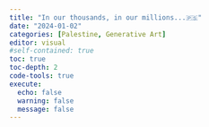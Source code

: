 ```yaml
---
title: "In our thousands, in our millions...🇵🇸"
date: "2024-01-02"
categories: [Palestine, Generative Art]
editor: visual
#self-contained: true
toc: true
toc-depth: 2
code-tools: true
execute:
  echo: false
  warning: false
  message: false
---
```


::: {#sketch-container style="max-width: 920px;"}
```{=html}
<script src="https://cdnjs.cloudflare.com/ajax/libs/p5.js/1.9.0/p5.js"></script>

<script src="OPTIBuffer-Bold.otf"></script>

<script>
let font; // Font variable
let particles = []; // Array to store particles
let particleText = "IN OUR THOUSANDS, IN OUR MILLIONS, WE ARE ALL PALESTINIANS!"; // Text to be displayed
let fontSize; // Font size
let maxWidth; // Maximum width for text
let textHeight; // Height of the text
let particlePool = []; // Particle pool for reusing particles - method from game dev

// Preload function to load font
function preload() {
    font = loadFont('OPTIBuffer-Bold.otf')//  'Atkinson-Hyperlegible-Regular-102.otf'); // Replace with your font
}

// Setup function to initialize canvas and text setup
function setup() {
    let sketchContainer = document.getElementById('sketch-container');
    let divWidth = sketchContainer.offsetWidth;

    textFont(font);
    fontSize = Math.sqrt(divWidth * 0.9) * 2.8; // Set font size to square root of div width
    textSize(fontSize);
    maxWidth = divWidth * 0.9; // Set maximum text width to 95% of div width

    setupText(); // This will calculate textHeight

    let canvas = createCanvas(divWidth, textHeight); // Set canvas height to textHeight
    canvas.parent('sketch-container');
    pixelDensity(3);
}

// Function to handle window resize event
function windowResized() {
    let sketchContainer = document.getElementById('sketch-container');
    let divWidth = sketchContainer.offsetWidth;

    fontSize = Math.sqrt(divWidth * 0.9) * 2.8; // Recalculate font size
    textSize(fontSize);
    maxWidth = divWidth * 0.9; // Recalculate maximum text width
    setupText(); // Recalculate textHeight

    resizeCanvas(divWidth, textHeight); // Adjust canvas size
}

// Function to setup text particles
function setupText() {
    particles = [];
    particlePool = [];
    let x = 10;
    let y = fontSize;
    textHeight = 0; // Reset text height

    let words = particleText.split(' ');
    for (let i = 0; i < words.length; i++) {
        let wordWidth = textWidth(words[i] + ' ');
        if (x + wordWidth > maxWidth) {
            x = 10;
            y += fontSize;
        }

        let points = font.textToPoints(words[i], x, y, fontSize, {
            sampleFactor: 0.35
        });

        for (let j = 0; j < points.length; j++) {
            let particle;
            if (particlePool.length > 0) {
                particle = particlePool.pop(); // Reuse particle from the pool
                particle.reset(points[j].x, points[j].y);
            } else {
                particle = new Particle(points[j].x, points[j].y); // Create new particle
            }
            particles.push(particle);
        }

        x += wordWidth;
        textHeight = Math.max(textHeight, y); // Update text height
    }
    textHeight += 5; // Add 5px padding below the last word
}

let colors = ['#e4312b', '#000000', '#149954']; // Color array

// Particle class
class Particle {
    constructor(x, y) {
        this.pos = createVector(random(width), random(height)); // Initialize position randomly
        this.target = createVector(x, y); // Target vector
        this.vel = p5.Vector.random2D(); // Velocity vector
        this.acc = createVector(); // Acceleration vector
        this.maxspeed = 12; //10; // Maximum speed
        this.maxforce = 1; // Maximum steering force
        let c = color(random(colors)); // Choose a random color
        this.color = [red(c), green(c), blue(c)]; // Set particle color
    }

    // Reset particle position and target
    reset(x, y) {
        this.pos.set(random(width), random(height));
        this.target.set(x, y);
    }

    // Apply behaviors to particle
    behaviors() {
        let arrive = this.arrive(this.target); // Apply arrive behavior
        let mouse = createVector(mouseX, mouseY); // Get mouse position
        let flee = this.flee(mouse); // Apply flee behavior

        arrive.mult(1); // Adjust arrive behavior weight
        flee.mult(5); // Adjust flee behavior weight

        this.applyForce(arrive); // Apply arrive force
        this.applyForce(flee); // Apply flee force
    }

    // Apply force to particle
    applyForce(f) {
        this.acc.add(f); // Add force to acceleration
    }

    // Update particle position and velocity
    update() {
        this.pos.add(this.vel); // Update position
        this.vel.add(this.acc); // Update velocity
        this.acc.mult(0); // Reset acceleration
    }

    // Display particle
    show() {
        fill(this.color[0], this.color[1], this.color[2]);
        noStroke();
        ellipse(this.pos.x, this.pos.y, 4, 4); // Draw particle as ellipse - will render faster apparently
    }

    // Arrive behavior
    arrive(target) {
        let desired = p5.Vector.sub(target, this.pos); // Calculate desired vector
        let d = desired.mag(); // Calculate distance to target
        let speed = this.maxspeed; // Set speed to maximum speed
        if (d < 100) { // If distance is less than 100, adjust speed
            speed = map(d, 0, 100, 0, this.maxspeed);
        }
        desired.setMag(speed); // Set desired vector magnitude
        let steer = p5.Vector.sub(desired, this.vel); // Calculate steering force
        steer.limit(this.maxforce); // Limit steering force
        return steer; // Return steering force
    }

    // Flee behavior
    flee(target) {
        let desired = p5.Vector.sub(target, this.pos); // Calculate desired vector
        let d = desired.mag(); // Calculate distance to target
        if (d < 50) { // If distance is less than 50, flee from target
            desired.setMag(this.maxspeed); // Set desired vector magnitude
            desired.mult(-1); // Reverse desired vector
            let steer = p5.Vector.sub(desired, this.vel); // Calculate steering force
            steer.limit(this.maxforce); // Limit steering force
            return steer; // Return steering force
        } else {
            return createVector(0, 0); // Return zero vector if not fleeing
        }
    }
}

// Draw function to update and display particles
function draw() {
    background(255); // Set background color
    particles.forEach(particle => {
        particle.behaviors(); // Apply behaviors to particle
        particle.update(); // Update particle position and velocity
        particle.show(); // Display particle
    });
}

// Function to return particles to the pool
function returnParticlesToPool() {
    particles.forEach(particle => {
        particlePool.push(particle);
    });
    particles = [];
}

function resetAnimation() {
    clear(); // Clears the canvas
    returnParticlesToPool(); // Returns current particles to the pool
    setupText(); // Recreates particles for the text
    draw(); // Draws the new state of the particles
}

function mouseClicked() {
    // Check if the click is inside the canvas or a specific div
    if (mouseX > 0 && mouseX < width && mouseY > 0 && mouseY < height) {
        resetAnimation();
    }
}
</script>
```
:::
